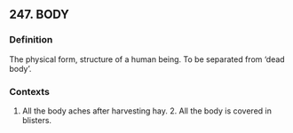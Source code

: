 ## 247. BODY
### Definition
The physical form, structure of a human being. To be separated from ‘dead body’.

### Contexts
1. All the body aches after harvesting hay. 2. All the body is covered in blisters.

